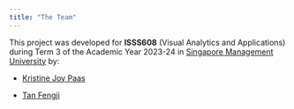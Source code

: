 ```yaml
---
title: "The Team"
---
```


This project was developed for **ISSS608** (Visual Analytics and Applications) during Term 3 of the Academic Year 2023-24 in [Singapore Management University](https://www.smu.edu.sg/){target="_blank"} by:

-   [Kristine Joy Paas](https://isss608-kjcpaas.netlify.app/){target="_blank"}

-   [Tan Fengji](https://main--spectacular-buttercream-d0f389.netlify.app/about.html){target="_blank"}
